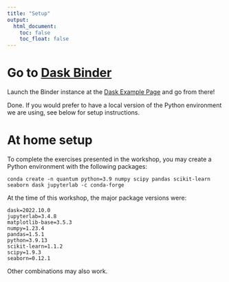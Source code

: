 ```yaml
---
title: "Setup"
output:
  html_document:
    toc: false
    toc_float: false
---
```



# Go to [Dask Binder](https://examples.dask.org/)

Launch the Binder instance at the [Dask Example Page](https://examples.dask.org/) and go from there!

Done. If you would prefer to have a local version of the Python environment we are using, see below for setup instructions.


# At home setup

To complete the exercises presented in the workshop, you may create a Python environment with the following packages:

```
conda create -n quantum python=3.9 numpy scipy pandas scikit-learn seaborn dask jupyterlab -c conda-forge
```

At the time of this workshop, the major package versions were:

```
dask=2022.10.0
jupyterlab=3.4.8
matplotlib-base=3.5.3
numpy=1.23.4
pandas=1.5.1
python=3.9.13
scikit-learn=1.1.2
scipy=1.9.3
seaborn=0.12.1
```

Other combinations may also work.